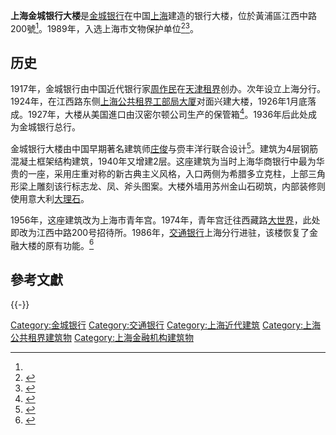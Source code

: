{{文物保护单位
| 级别 = 省级
| 省区市 = 上海市
| 名称 = 金城银行
| 图片 = Former Kincheng Banking Corporation Building Shanghai.JPG
| 编号 = 5-41
| 分类 = 近现代重要史迹及代表性建筑
| 时代 = 1926年
| 所在 = [[上海市|上海市]][[黄浦区|黄浦区]]
| 登录 = 1989年9月25日
}}
'''上海金城银行大楼'''是[[金城银行|金城银行]]在中国[[上海|上海]]建造的银行大楼，位於黃浦區江西中路200號<ref name=bao/>。1989年，入选上海市文物保护单位<ref>{{Cite book|title=新编上海大观|last=卢莹辉主编；吴云溥，曹宪镛，徐同甫，林路副主编|publisher=上海：[[上海社会科学院出版社|上海社会科学院出版社]]|year=1993.03|isbn=7-80515-697-2|pages=547-551}}</ref><ref>{{Cite book|title=中国文物地图集 上海分册|last=国家文物局主编|publisher=北京：[[中华地图学社|中华地图学社]]|year=2017.01|isbn=978-7-80031-643-2|pages=136-140}}</ref>。

==历史==
1917年，金城银行由中国近代银行家[[周作民|周作民]]在[[天津租界|天津租界]]创办。次年设立上海分行。1924年，在江西路东侧[[上海公共租界工部局大厦|上海公共租界工部局大厦]]对面兴建大楼，1926年1月底落成。1927年，大楼从美国進口由汉密尔顿公司生产的保管箱<ref name=bao>{{cite news |title=视频｜深藏不露的江西中路200号 |url=http://www.kankanews.com/a/2021-04-22/0039733930.shtml |accessdate=2021-04-24 |archive-date=2021-04-28 |archive-url=https://web.archive.org/web/20210428074536/http://www.kankanews.com/a/2021-04-22/0039733930.shtml |dead-url=no }}</ref>。1936年后此处成为金城银行总行。

金城银行大楼由中国早期著名建筑师[[庄俊|庄俊]]与赍丰洋行联合设计<ref>{{Cite book|title=中国留学生在上海|last=李克欣主编|first=|publisher=东方出版中心|year=2013.11|isbn=978-7-5473-0630-7|location=|pages=86}}</ref>。建筑为4层钢筋混凝土框架结构建筑，1940年又增建2层。这座建筑为当时上海华商银行中最为华贵的一座，采用庄重对称的新古典主义风格，入口两侧为希腊多立克柱，上部三角形梁上雕刻该行标志龙、凤、斧头图案。大楼外墙用苏州金山石砌筑，内部装修则使用意大利[[大理石|大理石]]。

1956年，这座建筑改为上海市青年宫。1974年，青年宫迁往西藏路[[上海大世界|大世界]]，此处即改为江西中路200号招待所。1986年，[[交通银行|交通银行]]上海分行进驻，该楼恢复了金融大楼的原有功能。<ref>{{Cite web |url=http://www.shtong.gov.cn/newsite/node2/node71994/node81772/node81774/node81784/userobject1ai108939.html |title=华商金融业的祥瑞之地：金城银行大楼（交通银行上海分行） |accessdate=2019-04-15 |archive-date=2020-11-04 |archive-url=https://web.archive.org/web/20201104023524/http://www.shtong.gov.cn/newsite/node2/node71994/node81772/node81774/node81784/userobject1ai108939.html |dead-url=no }}</ref>

== 參考文獻 ==
{{Reflist|30em}}

{{-}}
{{上海市文物保护单位}}
{{第一批上海优秀历史建筑}}

[[Category:金城银行|Category:金城银行]]
[[Category:交通银行|Category:交通银行]]
[[Category:上海近代建筑|Category:上海近代建筑]]
[[Category:上海公共租界建筑物|Category:上海公共租界建筑物]]
[[Category:上海金融机构建筑物|Category:上海金融机构建筑物]]